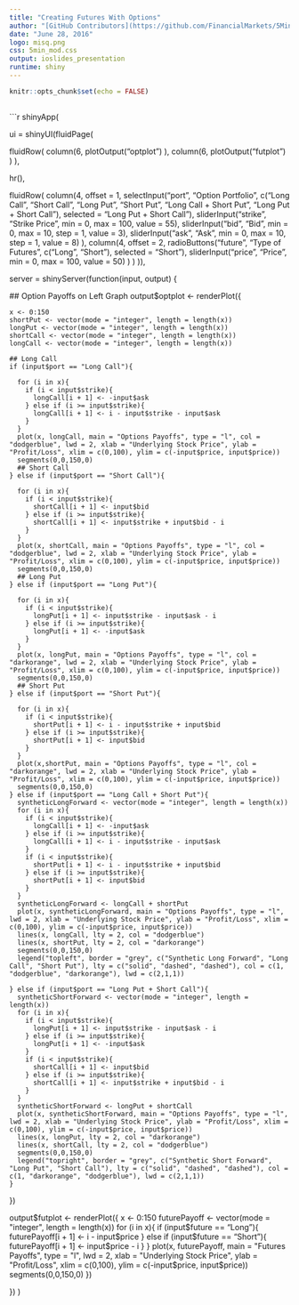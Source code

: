 ```yaml
---
title: "Creating Futures With Options"
author: "[GitHub Contributors](https://github.com/FinancialMarkets/5MinuteFinance/graphs/contributors)"
date: "June 28, 2016"
logo: misq.png
css: 5min_mod.css
output: ioslides_presentation
runtime: shiny
---
```


```r
knitr::opts_chunk$set(echo = FALSE)
```

## <!--- Payoff Diagrams -->

```r

shinyApp(

ui = shinyUI(fluidPage(
  
  fluidRow(
    column(6, 
           plotOutput("optplot")
           ),
    column(6, 
           plotOutput("futplot")
           )
  ),
  
  hr(),
  
  fluidRow(
    column(4, offset = 1,
           selectInput("port", "Option Portfolio", c("Long Call", "Short Call", "Long Put", "Short Put", "Long Call + Short Put", "Long Put + Short Call"), selected = "Long Put + Short Call"),
           sliderInput("strike", "Strike Price", min = 0, max = 100, value = 55),
           sliderInput("bid", "Bid", min = 0, max = 10, step = 1, value = 3),
           sliderInput("ask", "Ask", min = 0, max = 10, step = 1, value = 8)
           ),
    column(4, offset = 2,
           radioButtons("future", "Type of Futures", c("Long", "Short"), selected = "Short"),
           sliderInput("price", "Price", min = 0, max = 100, value = 50)
           )
  )
)),

server = shinyServer(function(input, output) {
  
  ## Option Payoffs on Left Graph 
  output$optplot <- renderPlot({
    
    x <- 0:150
    shortPut <- vector(mode = "integer", length = length(x))
    longPut <- vector(mode = "integer", length = length(x))
    shortCall <- vector(mode = "integer", length = length(x))
    longCall <- vector(mode = "integer", length = length(x))
    
    ## Long Call
    if (input$port == "Long Call"){
      
      for (i in x){
        if (i < input$strike){
          longCall[i + 1] <- -input$ask
        } else if (i >= input$strike){
          longCall[i + 1] <- i - input$strike - input$ask
        }
      }
      plot(x, longCall, main = "Options Payoffs", type = "l", col = "dodgerblue", lwd = 2, xlab = "Underlying Stock Price", ylab = "Profit/Loss", xlim = c(0,100), ylim = c(-input$price, input$price))
      segments(0,0,150,0)
      ## Short Call
    } else if (input$port == "Short Call"){
      
      for (i in x){
        if (i < input$strike){
          shortCall[i + 1] <- input$bid
        } else if (i >= input$strike){
          shortCall[i + 1] <- input$strike + input$bid - i
        }
      }
      plot(x, shortCall, main = "Options Payoffs", type = "l", col = "dodgerblue", lwd = 2, xlab = "Underlying Stock Price", ylab = "Profit/Loss", xlim = c(0,100), ylim = c(-input$price, input$price))
      segments(0,0,150,0)
      ## Long Put
    } else if (input$port == "Long Put"){
  
      for (i in x){
        if (i < input$strike){
          longPut[i + 1] <- input$strike - input$ask - i
        } else if (i >= input$strike){
          longPut[i + 1] <- -input$ask
        }
      }
      plot(x, longPut, main = "Options Payoffs", type = "l", col = "darkorange", lwd = 2, xlab = "Underlying Stock Price", ylab = "Profit/Loss", xlim = c(0,100), ylim = c(-input$price, input$price))
      segments(0,0,150,0)
      ## Short Put
    } else if (input$port == "Short Put"){
      
      for (i in x){
        if (i < input$strike){
          shortPut[i + 1] <- i - input$strike + input$bid
        } else if (i >= input$strike){
          shortPut[i + 1] <- input$bid
        }
      }
      plot(x,shortPut, main = "Options Payoffs", type = "l", col = "darkorange", lwd = 2, xlab = "Underlying Stock Price", ylab = "Profit/Loss", xlim = c(0,100), ylim = c(-input$price, input$price))
      segments(0,0,150,0)
    } else if (input$port == "Long Call + Short Put"){
      syntheticLongForward <- vector(mode = "integer", length = length(x))
      for (i in x){
        if (i < input$strike){
          longCall[i + 1] <- -input$ask
        } else if (i >= input$strike){
          longCall[i + 1] <- i - input$strike - input$ask
        }
        if (i < input$strike){
          shortPut[i + 1] <- i - input$strike + input$bid
        } else if (i >= input$strike){
          shortPut[i + 1] <- input$bid
        }
      }
      syntheticLongForward <- longCall + shortPut
      plot(x, syntheticLongForward, main = "Options Payoffs", type = "l", lwd = 2, xlab = "Underlying Stock Price", ylab = "Profit/Loss", xlim = c(0,100), ylim = c(-input$price, input$price))
      lines(x, longCall, lty = 2, col = "dodgerblue")
      lines(x, shortPut, lty = 2, col = "darkorange")
      segments(0,0,150,0)
      legend("topleft", border = "grey", c("Synthetic Long Forward", "Long Call", "Short Put"), lty = c("solid", "dashed", "dashed"), col = c(1, "dodgerblue", "darkorange"), lwd = c(2,1,1))
      
    } else if (input$port == "Long Put + Short Call"){
      syntheticShortForward <- vector(mode = "integer", length = length(x))
      for (i in x){
        if (i < input$strike){
          longPut[i + 1] <- input$strike - input$ask - i
        } else if (i >= input$strike){
          longPut[i + 1] <- -input$ask
        }
        if (i < input$strike){
          shortCall[i + 1] <- input$bid
        } else if (i >= input$strike){
          shortCall[i + 1] <- input$strike + input$bid - i
        }
      }
      syntheticShortForward <- longPut + shortCall
      plot(x, syntheticShortForward, main = "Options Payoffs", type = "l", lwd = 2, xlab = "Underlying Stock Price", ylab = "Profit/Loss", xlim = c(0,100), ylim = c(-input$price, input$price))
      lines(x, longPut, lty = 2, col = "darkorange")
      lines(x, shortCall, lty = 2, col = "dodgerblue")
      segments(0,0,150,0)
      legend("topright", border = "grey", c("Synthetic Short Forward", "Long Put", "Short Call"), lty = c("solid", "dashed", "dashed"), col = c(1, "darkorange", "dodgerblue"), lwd = c(2,1,1))
    }
  })
  
  output$futplot <- renderPlot({
    x <- 0:150
    futurePayoff <- vector(mode = "integer", length = length(x))
    for (i in x){
      if (input$future == "Long"){
        futurePayoff[i + 1] <- i - input$price
      } else if (input$future == "Short"){
        futurePayoff[i + 1] <- input$price - i
      }
    }
    plot(x, futurePayoff, main = "Futures Payoffs", type = "l", lwd = 2, xlab = "Underlying Stock Price", ylab = "Profit/Loss", xlim = c(0,100), ylim = c(-input$price, input$price))
    segments(0,0,150,0)
  })
  
})
)